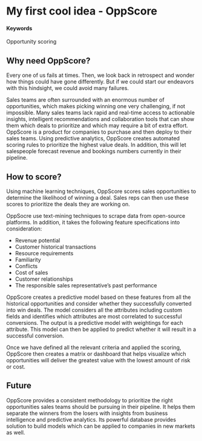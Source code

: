 # My first cool idea - OppScore

#### Keywords

Opportunity scoring

## Why need OppScore?

Every one of us fails at times. Then, we look back in retrospect and wonder how things could have gone differently. But if we could start our endeavors with this hindsight, we could avoid many failures.

Sales teams are often surrounded with an enormous number of opportunities, which makes picking winning one very challenging, if not impossible. Many sales teams lack rapid and real-time access to actionable insights, intelligent recommendations and collaboration tools that can show them which deals to prioritize and which may require a bit of extra effort. OppScore is a product for companies to purchase and then deploy to their sales teams.  Using predictive analytics, OppScore creates automated scoring rules to prioritize the highest value deals. In addition, this will let salespeople forecast revenue and bookings numbers currently in their pipeline. 


## How to score?

Using machine learning techniques, OppScore scores sales opportunities to determine the likelihood of winning a deal. Sales reps can then use these scores to prioritize the deals they are working on. 

OppSocre use text-mining techniques to scrape data from open-source platforms. In addition, it takes the following feature specifications into consideration:

*  Revenue potential
*  Customer historical transactions
*  Resource requirements
*  Familiarity
*  Conflicts 
*  Cost of sales
*  Customer relationships
*  The responsible sales representative's past performance

OppScore creates a predictive model based on these features from all the historical opportunities and consider whether they successfully converted into win deals. The model considers all the attributes including custom fields and identifies which attributes are most correlated to successful conversions. The output is a predictive model with weightings for each attribute. This model can then be applied to predict whether it will result in a successful conversion.

Once we have defined all the relevant criteria and applied the scoring, OppScore then creates a matrix or dashboard that helps visualize which opportunities will deliver the greatest value with the lowest amount of risk or cost.

## Future

OppScore provides a consistent methodology to prioritize the right opportunities sales teams should be pursuing in their pipeline. It helps them separate the winners from the losers with insights from business intelligence and predictive analytics. Its powerful database provides solution to build models which can be applied to companies in new markets as well. 
